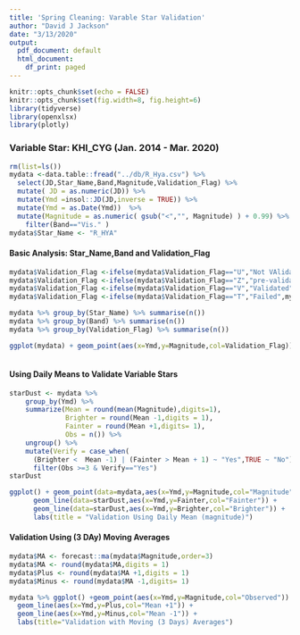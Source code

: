 ---
title: 'Spring Cleaning: Varable Star Validation'
author: "David J Jackson"
date: "3/13/2020"
output:
  pdf_document: default
  html_document:
    df_print: paged
---

```{r setup, include=FALSE, echo=FALSE}
knitr::opts_chunk$set(echo = FALSE)
knitr::opts_chunk$set(fig.width=8, fig.height=6)
library(tidyverse)
library(openxlsx)
library(plotly)
```

### Variable Star: KHI_CYG (Jan. 2014 - Mar. 2020)



```{r, echo=FALSE}
rm(list=ls())
mydata <-data.table::fread("../db/R_Hya.csv") %>% 
  select(JD,Star_Name,Band,Magnitude,Validation_Flag) %>%
  mutate( JD = as.numeric(JD)) %>%
  mutate(Ymd =insol::JD(JD,inverse = TRUE)) %>%
  mutate(Ymd = as.Date(Ymd))  %>%
  mutate(Magnitude = as.numeric( gsub("<","", Magnitude) ) + 0.99) %>%
    filter(Band=="Vis." )
mydata$Star_Name <- "R_HYA"
```

#### Basic Analysis: Star_Name,Band and Validation_Flag

```{r, echo=FALSE}
mydata$Validation_Flag <-ifelse(mydata$Validation_Flag=="U","Not VAlidated",mydata$Validation_Flag)
mydata$Validation_Flag <-ifelse(mydata$Validation_Flag=="Z","pre-validation",mydata$Validation_Flag)
mydata$Validation_Flag <-ifelse(mydata$Validation_Flag=="V","Validated",mydata$Validation_Flag)
mydata$Validation_Flag <-ifelse(mydata$Validation_Flag=="T","Failed",mydata$Validation_Flag)

mydata %>% group_by(Star_Name) %>% summarise(n())
mydata %>% group_by(Band) %>% summarise(n())
mydata %>% group_by(Validation_Flag) %>% summarise(n())
```


```{r, echo=FALSE}
ggplot(mydata) + geom_point(aes(x=Ymd,y=Magnitude,col=Validation_Flag))
 
```

#### Using Daily Means to Validate Variable Stars

```{r, echo=FALSE}
starDust <- mydata %>%
    group_by(Ymd) %>%
    summarize(Mean = round(mean(Magnitude),digits=1),
              Brighter = round(Mean -1,digits = 1),
              Fainter = round(Mean +1,digits= 1),
              Obs = n()) %>% 
    ungroup() %>% 
    mutate(Verify = case_when(
      (Brighter <  Mean -1) | (Fainter > Mean + 1) ~ "Yes",TRUE ~ "No")) %>%
      filter(Obs >=3 & Verify=="Yes") 
starDust 
```
```{r, echo=FALSE}

ggplot() + geom_point(data=mydata,aes(x=Ymd,y=Magnitude,col="Magnitude")) +
      geom_line(data=starDust,aes(x=Ymd,y=Fainter,col="Fainter")) +
      geom_line(data=starDust,aes(x=Ymd,y=Brighter,col="Brighter")) +
      labs(title = "Validation Using Daily Mean (magnitude)")
```

#### Validation Using (3 DAy) Moving Averages

```{r, echo=FALSE}
mydata$MA <- forecast::ma(mydata$Magnitude,order=3)
mydata$MA <- round(mydata$MA,digits = 1)
mydata$Plus <- round(mydata$MA +1,digits = 1)
mydata$Minus <- round(mydata$MA -1,digits= 1)

mydata %>% ggplot() +geom_point(aes(x=Ymd,y=Magnitude,col="Observed")) +
  geom_line(aes(x=Ymd,y=Plus,col="Mean +1")) +
  geom_line(aes(x=Ymd,y=Minus,col="Mean -1")) +
  labs(title="Validation with Moving (3 Days) Averages")
   
```
